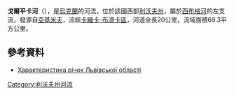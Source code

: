 '''戈爾平卡河'''（{{lang-uk|Горпинка}}），是[[烏克蘭|烏克蘭]]的河流，位於該國西部[[利沃夫州|利沃夫州]]，屬於[[西布格河|西布格河]]的左支流，發源自[[亞基米夫|亞基米夫]]，流經[[卡緬卡-布濟卡區|卡緬卡-布濟卡區]]，河道全長20公里，流域面積69.3平方公里。

==參考資料==
* [http://oblwodgosp.lviv.ua/files/pi4ku.doc Характеристика річок Львівської області]{{dead link|date=2017年12月 |bot=InternetArchiveBot |fix-attempted=yes }}

{{DEFAULTSORT:Горпинка}}
[[Category:利沃夫州河流|Category:利沃夫州河流]]


{{Ukraine-river-stub}}